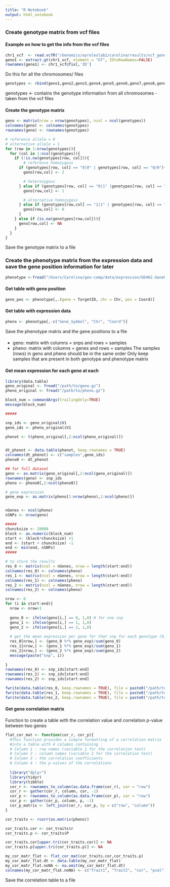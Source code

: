 ```yaml
---
title: "R Notebook"
output: html_notebook
---
```


### Create genotype matrix from vcf files

#### Example on how to get the info from the vcf files
```r
chr1_vcf  <- read.vcfR("/Genomics/ayroleslab2/carolina/results/vcf_genotypes/subset_vcf/subset/sub_chr1.vcf.gz",verbose=FALSE)
geno1 <- extract.gt(chr1_vcf, element = "GT", IDtoRowNames=FALSE)
rownames(geno1) <- chr1_vcf@fix[,'ID']
```
Do this for all the chromosomes/ files

```r
genotypes <- rbind(geno1,geno2,geno3,geno4,geno5,geno6,geno7,geno8,geno9,geno10,geno11,geno12,geno13,geno14,geno15,geno16,geno17,geno18,geno19,geno20,geno21,geno22)
```

genotypes <- contains the genotype information from all chromosomes - taken from the vcf files

#### Create the genotype matrix
```r
geno <- matrix(nrow = nrow(genotypes), ncol = ncol(genotypes))
colnames(geno) <- colnames(genotypes)
rownames(geno) <- rownames(genotypes)

# reference allele = 0
# alternative allele = 1
for (row in 1:nrow(genotypes)){
  for (col in 1:ncol(genotypes)){
    if (!is.na(genotypes[row, col])){
        # reference homozygous
      if (genotypes[row, col] == "0|0" | genotypes[row, col] == "0/0"){
        geno[row,col] <- 2

        # heterozygous
      } else if (genotypes[row, col] == "0|1" |genotypes[row, col] == "1|0" | genotypes[row, col] == "0/1" |genotypes[row, col] == "1/0"){
        geno[row,col] <- 1

        # alternative homozygous
      } else if (genotypes[row,col] == "1|1" | genotypes[row, col] == "1/1"){
        geno[row,col] <- 0
      }
    } else if (is.na(genotypes[row,col])){
      geno[row,col] <- NA
    }
  }
}
```

Save the genotype matrix to a file

### Create the phenotype matrix from the expression data and save the gene position information for later
```r
phenotype <-fread("/Users/Carolina/gen-comp/data/expression/GD462.GeneQuantRPKM.50FN.samplename.resk10.txt.gz", header = TRUE)
```

#### Get table with gene position
```r
gene_pos <- phenotype[,.(gene = TargetID, chr = Chr, pos = Coord)]
```

#### Get table with expression data 
```r
pheno <- phenotype[,-c("Gene_Symbol", "Chr", "Coord")]
```

Save the phenotype matrix and the gene positions to a file

####
* geno: matrix with columns = snps and rows = samples
* pheno: matrix with columns = genes and rows = samples
The samples (rows) in geno and pheno should be in the same order
Only keep samples that are present in both genotype and phenotype matrix


#### Get mean expression for each gene at each 
```r
library(data.table)
geno_original <- fread("/path/to/geno.gz")
pheno_original <- fread("/path/to/pheno.gz")

block_num = commandArgs(trailingOnly=TRUE)
message(block_num)

#####

snp_ids <- geno_original$V1
gene_ids <- pheno_original$V1

phenot <- t(pheno_original[,2:ncol(pheno_original)])


dt_phenot <- data.table(phenot, keep.rownames = TRUE)
colnames(dt_phenot) <- c("samples",gene_ids)
pheno0 <- dt_phenot

## for full dataset
geno <- as.matrix(geno_original[,2:ncol(geno_original)])
rownames(geno) <- snp_ids
pheno <- pheno0[,2:ncol(pheno0)]

# gene expression
gene_exp <- as.matrix(pheno[1:nrow(pheno),1:ncol(pheno)])


nGenes <- ncol(pheno)
nSNPs <- nrow(geno)

#####
chuncksize <- 20000
block <- as.numeric(block_num)
start <- (block*chuncksize) +1
end <- (start + chuncksize) -1
end <- min(end, nSNPs)
#####

# to store the results
res_0 <- matrix(ncol = nGenes, nrow = length(start:end))
colnames(res_0) <- colnames(pheno)
res_1 <- matrix(ncol = nGenes, nrow = length(start:end))
colnames(res_1) <- colnames(pheno)
res_2 <- matrix(ncol = nGenes, nrow = length(start:end))
colnames(res_2) <- colnames(pheno)

nrow <- 0
for (i in start:end){ 
  nrow <- nrow+1
  
  geno_0 <- ifelse(geno[i,] == 0, 1,0) # for one snp
  geno_1 <- ifelse(geno[i,] == 1, 1,0)
  geno_2 <- ifelse(geno[i,] == 2, 1,0)
  
  # get the mean expression per gene for that snp for each genotype (0,1,2)
  res_0[nrow,] <- (geno_0 %*% gene_exp)/sum(geno_0)
  res_1[nrow,] <- (geno_1 %*% gene_exp)/sum(geno_1)
  res_2[nrow,] <- (geno_2 %*% gene_exp)/sum(geno_2)
  message(paste("snp", i))
  
}
rownames(res_0) <- snp_ids[start:end]
rownames(res_1) <- snp_ids[start:end]
rownames(res_2) <- snp_ids[start:end]

fwrite(data.table(res_0, keep.rownames = TRUE), file = paste0("/path/to/mean_geno0_",start,"_", end, ".gz"))
fwrite(data.table(res_1, keep.rownames = TRUE), file = paste0("/path/to/mean_geno1_",start,"_", end, ".gz"))
fwrite(data.table(res_2, keep.rownames = TRUE), file = paste0("/path/to /mean_geno2_",start,"_", end, ".gz"))
```







#### Get gene correlation matrix
Function to create a table with the correlation value and correlation p-value between two genes
```r
flat_cor_mat <- function(cor_r, cor_p){
  #This function provides a simple formatting of a correlation matrix
  #into a table with 4 columns containing :
  # Column 1 : row names (variable 1 for the correlation test)
  # Column 2 : column names (variable 2 for the correlation test)
  # Column 3 : the correlation coefficients
  # Column 4 : the p-values of the correlations
  
  library("dplyr")
  library(tidyr)
  library(tibble)
  cor_r <- rownames_to_column(as.data.frame(cor_r), var = "row")
  cor_r <- gather(cor_r, column, cor, -1)
  cor_p <- rownames_to_column(as.data.frame(cor_p), var = "row")
  cor_p <- gather(cor_p, column, p, -1)
  cor_p_matrix <- left_join(cor_r, cor_p, by = c("row", "column"))
}
```

```r
cor_traits <- rcorr(as.matrix(pheno))
```

```r
cor_traits.cor <- cor_traits$r
cor_traits.p <- cor_traits$P
```

```r
cor_traits.cor[upper.tri(cor_traits.cor)] <- NA
cor_traits.p[upper.tri(cor_traits.p)] <- NA

my_cor_matr_flat <- flat_cor_mat(cor_traits.cor,cor_traits.p)
my_cor_matr_flat.dt <- data.table(my_cor_matr_flat)
my_cor_matr_flat.noNA <- na.omit(my_cor_matr_flat.dt)
colnames(my_cor_matr_flat.noNA) <- c("Trait1", "Trait2", "cor", "pval")
```
Save the correlation table to a file